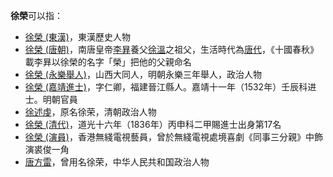 '''徐榮'''可以指：
* [[徐榮_(東漢)|徐榮 (東漢)]]，東漢歷史人物
* [[徐榮_(唐朝)|徐榮 (唐朝)]]，南唐皇帝[[李昪|李昪]]養父[[徐溫|徐溫]]之祖父，生活時代為[[唐代|唐代]]，《十國春秋》載李昪以徐榮的名字「榮」把他的父親命名
* [[徐榮_(永樂舉人)|徐榮 (永樂舉人)]]，山西大同人，明朝永樂三年舉人，政治人物
* [[徐榮_(嘉靖進士)|徐榮 (嘉靖進士)]]，字仁卿，福建晉江縣人。嘉靖十一年（1532年）壬辰科进士。明朝官員
* [[徐述虔|徐述虔]]，原名徐荣，清朝政治人物
* [[徐榮_(清代)|徐榮 (清代)]]，道光十六年（1836年）丙申科二甲賜進士出身第17名
* [[徐榮_(演員)|徐榮 (演員)]]，香港無綫電視藝員，曾於無綫電視處境喜劇《同事三分親》中飾演裘俊一角
* [[唐方雷|唐方雷]]，曾用名徐荣，中华人民共和国政治人物

{{消歧义|R荣|Cat=二字徐姓人名消歧义}}